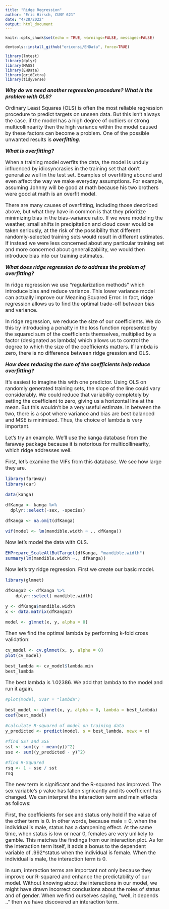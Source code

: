 ```yaml
---
title: "Ridge Regression"
author: "Eric Hirsch, CUNY 621"
date: "4/28/2022"
output: html_document
---
```


```r
knitr::opts_chunk$set(echo = TRUE, warnings=FALSE, messages=FALSE)

devtools::install_github("ericonsi/EHData", force=TRUE)

library(lmtest)
library(dplyr)
library(MASS)
library(EHData)
library(gridExtra)
library(tidyverse)


```

<font size=3>

*__Why do we need another regression procedure? What is the problem with OLS?__*

Ordinary Least Squares (OLS) is often the most reliable regression procedure to predict targets on unseen data. But this isn’t always the case.   if the model has a high degree of outliers or strong multicollinearity then the high variance within the model caused by these factors can become a problem. One of the possible unwanted results is *__overfitting__*. 

*__What is overfitting?__*

When a training model overfits the data, the model is unduly influenced by idiosyncrasies in the training set that don’t generalize well in the test set.  Examples of overfitting abound and even affect the way we make everyday assumptions. For example, assuming Johnny will be good at math because his two brothers were good at math is an overfit model.  

There are many causes of overfitting, including those described above, but what they have in common is that they prioritize minimizing bias in the bias-variance ratio.  If we were modeling the weather, small shifts in precipitation and cloud cover would be taken seriously, at the risk of the possibility that different randomly-selected training sets would result in different estimates.  If instead we were less concerned about any particular training set and more concerned about generalizability, we would then introduce bias into our training estimates.

*__What does ridge regression do to address the problem of overfitting?__*

In ridge regression we use “regularization methods” which introduce bias and reduce variance. This lower variance model can actually improve our Meaning Squared Error. In fact, ridge regression allows us to find the optimal trade-off between bias and variance.

In ridge regression, we reduce the size of our coefficients.  We do this by introducing a penalty in the loss function represented by the squared sum of the coefficients themselves, multiplied by a factor (designated as lambda) which allows us to control the degree to which the size of the coefficients matters. If lambda is zero, there is no difference between ridge gression and OLS.

*__How does reducing the sum of the coefficients help reduce overfitting?__*

It’s easiest to imagine this with one predictor. Using OLS on randomly generated training sets,  the slope of the line could vary considerably. We could reduce that variability completely by setting the coefficient to zero, giving us a horizontal line at the mean. But this wouldn’t be a very useful estimate. In between the two, there is a spot where variance and bias are best balanced and MSE is minimized.  Thus, the choice of lambda is very important.

Let's try an example.  We'll use the kanga database from the faraway package because it is notorious for multicollinearity, which ridge addresses well.

First, let's examine the VIFs from this database.  We see how large they are.

```r
library(faraway)
library(car)
```
```r


data(kanga)

dfKanga <- kanga %>%
  dplyr::select(-sex, -species)

dfKanga <- na.omit(dfKanga)

vif(model <- lm(mandible.width ~ ., dfKanga))


```
Now let's model the data with OLS.

```r

EHPrepare_ScaleAllButTarget(dfKanga, "mandible.width")
summary(lm(mandible.width ~., dfKanga))

```

Now let's try ridge regression.  First we create our basic model.

```r

library(glmnet)

dfKanga2 <- dfKanga %>%
    dplyr::select(-mandible.width)

y <- dfKanga$mandible.width
x <- data.matrix(dfKanga2)

model <- glmnet(x, y, alpha = 0)

```

Then we find the optimal lambda by performing k-fold cross validation:

```r
cv_model <- cv.glmnet(x, y, alpha = 0)
plot(cv_model)

best_lambda <- cv_model$lambda.min
best_lambda
```

The best lambda is 1.02386.  We add that lambda to the model and run it again.

```r

#plot(model, xvar = "lambda")

best_model <- glmnet(x, y, alpha = 0, lambda = best_lambda)
coef(best_model)

#calculate R-squared of model on training data
y_predicted <- predict(model, s = best_lambda, newx = x)

#find SST and SSE
sst <- sum((y - mean(y))^2)
sse <- sum((y_predicted - y)^2)

#find R-Squared
rsq <- 1 - sse / sst
rsq

```


The new term is significant and the R-squared has improved. The sex variable's p value has fallen signicantly and its coefficient has changed.  We can interpret the interaction term and main effects as follows:

First, the coefficients for sex and status only hold if the value of the other term is 0.  In other words, because male = 0, when the individual is male, status has a dampening effect. At the same time, when status is low or near 0, females are very unlikely to gamble.  This matches the findings from our interaction plot. As for the interaction term itself, it adds a bonus to the dependent variable of .992*status when the individual is female.  When the individual is male, the interaction term is 0.  

In sum, interaction terms are important not only because they improve our R-squared and enhance the predictability of our model.  Without knowing about the interactions in our model, we might have drawn incorrect conclusions about the roles of status and of gender.  When we find ourselves saying, "well, it depends .." then we have discovered an interaction term.